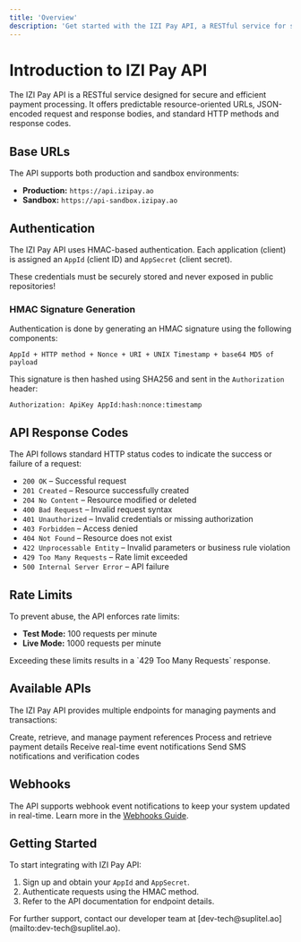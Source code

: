 ```yaml
---
title: 'Overview'
description: 'Get started with the IZI Pay API, a RESTful service for seamless payment processing.'
---
```


# Introduction to IZI Pay API

The IZI Pay API is a RESTful service designed for secure and efficient payment processing. It offers predictable resource-oriented URLs, JSON-encoded request and response bodies, and standard HTTP methods and response codes.

## Base URLs

The API supports both production and sandbox environments:

- **Production:** `https://api.izipay.ao`
- **Sandbox:** `https://api-sandbox.izipay.ao`

## Authentication

The IZI Pay API uses HMAC-based authentication. Each application (client) is assigned an `AppId` (client ID) and `AppSecret` (client secret).

<Warning>
    These credentials must be securely stored and never exposed in public repositories!
</Warning>

### HMAC Signature Generation

Authentication is done by generating an HMAC signature using the following components:

```plaintext
AppId + HTTP method + Nonce + URI + UNIX Timestamp + base64 MD5 of payload
```

This signature is then hashed using SHA256 and sent in the `Authorization` header:

```plaintext
Authorization: ApiKey AppId:hash:nonce:timestamp
```

## API Response Codes

The API follows standard HTTP status codes to indicate the success or failure of a request:

- `200 OK` – Successful request
- `201 Created` – Resource successfully created
- `204 No Content` – Resource modified or deleted
- `400 Bad Request` – Invalid request syntax
- `401 Unauthorized` – Invalid credentials or missing authorization
- `403 Forbidden` – Access denied
- `404 Not Found` – Resource does not exist
- `422 Unprocessable Entity` – Invalid parameters or business rule violation
- `429 Too Many Requests` – Rate limit exceeded
- `500 Internal Server Error` – API failure

## Rate Limits

To prevent abuse, the API enforces rate limits:

- **Test Mode:** 100 requests per minute
- **Live Mode:** 1000 requests per minute

<Warning>
    Exceeding these limits results in a `429 Too Many Requests` response.
</Warning>

## Available APIs

The IZI Pay API provides multiple endpoints for managing payments and transactions:

<CardGroup cols={2}>
    <Card title="References API" icon="link" href="/api-reference/references">
        Create, retrieve, and manage payment references
    </Card>
    <Card title="Payments API" icon="credit-card" href="/api-reference/payments">
        Process and retrieve payment details
    </Card>
    <Card title="Callbacks/Webhooks API" icon="bell" href="/api-reference/webhooks">
        Receive real-time event notifications
    </Card>
    <Card title="SMS API" icon="message" href="/api-reference/sms">
        Send SMS notifications and verification codes
    </Card>
</CardGroup>

## Webhooks

The API supports webhook event notifications to keep your system updated in real-time. Learn more in the [Webhooks Guide](/webhooks/overview).

## Getting Started

To start integrating with IZI Pay API:

1. Sign up and obtain your `AppId` and `AppSecret`.
2. Authenticate requests using the HMAC method.
3. Refer to the API documentation for endpoint details.

<Tip>
    For further support, contact our developer team at [dev-tech@suplitel.ao](mailto:dev-tech@suplitel.ao).
</Tip>